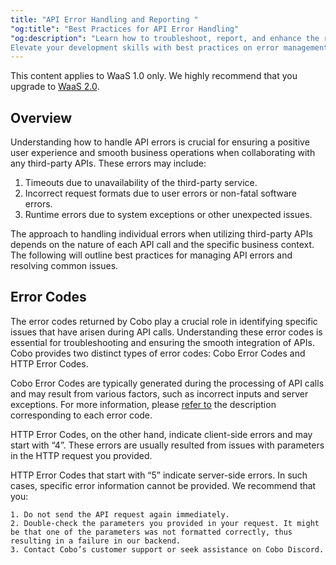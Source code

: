 ```yaml
---
title: "API Error Handling and Reporting "
"og:title": "Best Practices for API Error Handling"
"og:description": "Learn how to troubleshoot, report, and enhance the reliability of your blockchain applications.
Elevate your development skills with best practices on error management in API integrations."
---
```

<Note>This content applies to WaaS 1.0 only. We highly recommend that you upgrade to [WaaS 2.0](https://www.cobo.com/developers/v2/guides/overview/introduction).</Note>

## Overview

Understanding how to handle API errors is crucial for ensuring a positive user experience and smooth business operations when collaborating with any third-party APIs. These errors may include:


1. Timeouts due to unavailability of the third-party service.
2. Incorrect request formats due to user errors or non-fatal software errors.
3. Runtime errors due to system exceptions or other unexpected issues.

The approach to handling individual errors when utilizing third-party APIs depends on the nature of each API call and the specific business context. The following will outline best practices for managing API errors and resolving common issues.

## Error Codes

The error codes returned by Cobo play a crucial role in identifying specific issues that have arisen during API calls. Understanding these error codes is essential for troubleshooting and ensuring the smooth integration of APIs. Cobo provides two distinct types of error codes: Cobo Error Codes and HTTP Error Codes.

Cobo Error Codes are typically generated during the processing of API calls and may result from various factors, such as incorrect inputs and server exceptions. For more information, please [refer to](/v1/api-references/development/error-codes) the description corresponding to each error code.

HTTP Error Codes, on the other hand, indicate client-side errors and may start with “4”. These errors are usually resulted from issues with parameters in the HTTP request you provided.

HTTP Error Codes that start with “5” indicate server-side errors. In such cases, specific error information cannot be provided. We recommend that you:

    1. Do not send the API request again immediately.
    2. Double-check the parameters you provided in your request. It might be that one of the parameters was not formatted correctly, thus resulting in a failure in our backend.
    3. Contact Cobo’s customer support or seek assistance on Cobo Discord.
